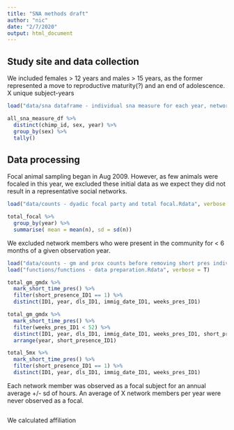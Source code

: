 ```yaml
---
title: "SNA methods draft"
author: "nic"
date: "2/7/2020"
output: html_document
---
```


## Study site and data collection

We included females > 12 years and males > 15 years, as the former represented a move to reproductive maturity(?) and an end of adolescence. X unique subject-years

```r
load("data/sna dataframe - individual sna measure for each year, network sex, & behavior.Rdata", verbose = TRUE)

all_sna_measure_df %>%
  distinct(chimp_id, sex, year) %>%
  group_by(sex) %>%
  tally()


```

## Data processing

Focal animal sampling began in Aug 2009. However, as few animals were focaled in this year, we excluded these initial data as we expect they did not result in a representative social networks.

```r
load("data/counts - dyadic focal party and total focal.Rdata", verbose = T)

total_focal %>%
  group_by(year) %>%
  summarise( mean = mean(n), sd = sd(n))

```

We excluded network members who were present in the community for < 6 months of a given observation year. 

```r
load("data/counts - gm and prox counts before removing short pres individs.Rdata", verbose = T)
load("functions/functions - data preparation.Rdata", verbose = T)

total_gm_gmdx %>%
  mark_short_time_pres() %>%
  filter(short_presence_ID1 == 1) %>%
  distinct(ID1, year, dls_ID1, immig_date_ID1, weeks_pres_ID1)

total_gm_gmdx %>%
  mark_short_time_pres() %>% 
  filter(weeks_pres_ID1 < 52) %>%
  distinct(ID1, year, dls_ID1, immig_date_ID1, weeks_pres_ID1, short_presence_ID1) %>%
  arrange(year, short_presence_ID1)

total_5mx %>%
  mark_short_time_pres() %>%
  filter(short_presence_ID1 == 1) %>%
  distinct(ID1, year, dls_ID1, immig_date_ID1, weeks_pres_ID1)


```

Each network member was observed as a focal subject for an annual average +/- sd of hours.
An average of X network members per year were never observed as a focal.

```r

```

We calculated affiliation
